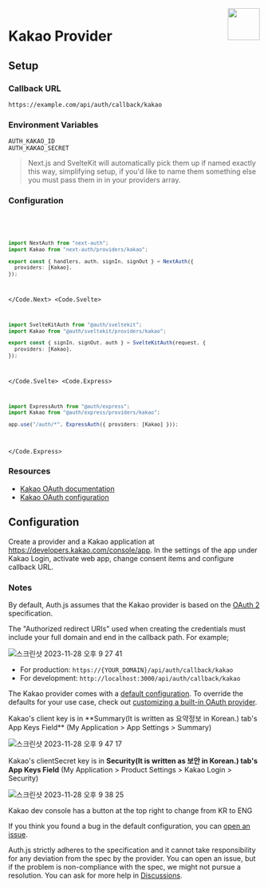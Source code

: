 
<img align="right" src="/img/providers/kakao.svg" height="64" width="64" />

# Kakao Provider

## Setup

### Callback URL

```
https://example.com/api/auth/callback/kakao
```

### Environment Variables

```
AUTH_KAKAO_ID
AUTH_KAKAO_SECRET
```

> Next.js and SvelteKit will automatically pick them up if named exactly this way, simplifying
> setup, if you'd like to name them something else you must pass them in in your providers array.

### Configuration

<Code>
  <Code.Next>

```ts filename="/auth.ts"
import NextAuth from "next-auth";
import Kakao from "next-auth/providers/kakao";

export const { handlers, auth, signIn, signOut } = NextAuth({
  providers: [Kakao],
});
```

  </Code.Next>
  <Code.Svelte>

```ts filename="/auth.ts"
import SvelteKitAuth from "@auth/sveltekit";
import Kakao from "@auth/sveltekit/providers/kakao";

export const { signIn, signOut, auth } = SvelteKitAuth(request, {
  providers: [Kakao],
});
```

  </Code.Svelte>
  <Code.Express>

```ts filename="/src/app.ts"
import ExpressAuth from "@auth/express";
import Kakao from "@auth/express/providers/kakao";

app.use("/auth/*", ExpressAuth({ providers: [Kakao] }));
```

  </Code.Express>
</Code>

### Resources

- [Kakao OAuth documentation](https://developers.kakao.com/product/kakaoLogin)
- [Kakao OAuth configuration](https://developers.kakao.com/docs/latest/en/kakaologin/common)

## Configuration

Create a provider and a Kakao application at https://developers.kakao.com/console/app. In the settings of the app under Kakao Login, activate web app, change consent items and configure callback URL.

### Notes

By default, Auth.js assumes that the Kakao provider is
based on the [OAuth 2](https://www.rfc-editor.org/rfc/rfc6749.html) specification.

The "Authorized redirect URIs" used when creating the credentials must include your full domain and end in the callback path. For example;

![스크린샷 2023-11-28 오후 9 27 41](https://github.com/nextauthjs/next-auth/assets/66895208/7d4c2df6-45a6-4937-bb10-4b47c987bff4)

- For production: `https://{YOUR_DOMAIN}/api/auth/callback/kakao`
- For development: `http://localhost:3000/api/auth/callback/kakao`

<Callout>

The Kakao provider comes with a [default configuration](https://github.com/nextauthjs/next-auth/blob/main/packages/core/src/providers/kakao.ts).
To override the defaults for your use case, check out [customizing a built-in OAuth provider](https://authjs.dev/guides/providers/custom-provider#override-default-options).

</Callout>

<Callout type="info">
Kakao's client key is in **Summary(It is written as 요약정보 in Korean.) tab's App Keys Field**
(My Application > App Settings > Summary)

![스크린샷 2023-11-28 오후 9 47 17](https://github.com/nextauthjs/next-auth/assets/66895208/a87e5705-26b9-4f83-99d7-6df097a3632c)

Kakao's clientSecret key is in **Security(It is written as 보안 in Korean.) tab's App Keys Field**
(My Application > Product Settings > Kakao Login > Security)

![스크린샷 2023-11-28 오후 9 38 25](https://github.com/nextauthjs/next-auth/assets/66895208/6a763921-4f70-40f4-a3e1-9abc78276d45)

</Callout>

Kakao dev console has a button at the top right to change from KR to ENG

If you think you found a bug in the default configuration, you can [open an issue](https://authjs.dev/new/provider-issue).

Auth.js strictly adheres to the specification and it cannot take responsibility for any deviation from
the spec by the provider. You can open an issue, but if the problem is non-compliance with the spec,
we might not pursue a resolution. You can ask for more help in [Discussions](https://authjs.dev/new/github-discussions).
